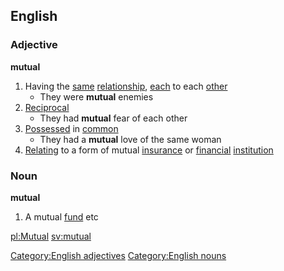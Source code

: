 ==English==
===Adjective===
'''mutual'''
# Having the [[same]] [[relationship]], [[each]] to each [[other]]
#* They were '''mutual''' enemies
# [[Reciprocal]]
#* They had '''mutual''' fear of each other
# [[Possessed]] in [[common]]
#* They had a '''mutual''' love of the same woman
# [[Relating]] to a form of mutual [[insurance]] or [[financial]] [[institution]]
===Noun===
'''mutual'''
# A mutual [[fund]] etc
[[Category:English adjectives]]
[[Category:English nouns]]

[[pl:Mutual]]
[[sv:mutual]]